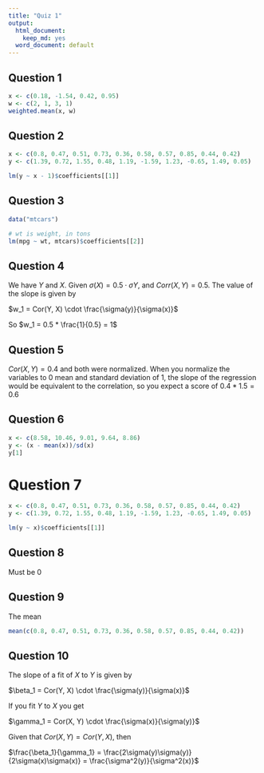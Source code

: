 ```yaml
---
title: "Quiz 1"
output:
  html_document:
    keep_md: yes
  word_document: default
---
```


## Question 1 

```r
x <- c(0.18, -1.54, 0.42, 0.95)
w <- c(2, 1, 3, 1)
weighted.mean(x, w)
```

## Question 2 

```r
x <- c(0.8, 0.47, 0.51, 0.73, 0.36, 0.58, 0.57, 0.85, 0.44, 0.42)
y <- c(1.39, 0.72, 1.55, 0.48, 1.19, -1.59, 1.23, -0.65, 1.49, 0.05)

lm(y ~ x - 1)$coefficients[[1]]
```

## Question 3 

```r
data("mtcars")

# wt is weight, in tons
lm(mpg ~ wt, mtcars)$coefficients[[2]]
```

## Question 4 

We have $Y$ and $X$. Given $\sigma(X) = 0.5 \cdot \sigma{Y}$, and $Corr(X, Y) = 0.5$. The value of the slope is given by 

$w_1 = Cor(Y, X) \cdot \frac{\sigma(y)}{\sigma(x)}$

So $w_1 = 0.5 * \frac{1}{0.5} = 1$

## Question 5 

$Cor(X, Y) = 0.4$ and both were normalized. When you normalize the variables to 0 mean and standard deviation of 1, the slope of the regression would be equivalent to the correlation, so you expect a score of $0.4*1.5 = 0.6$

## Question 6
```r
x <- c(8.58, 10.46, 9.01, 9.64, 8.86)
y <- (x - mean(x))/sd(x)
y[1]
```

# Question 7

```r
x <- c(0.8, 0.47, 0.51, 0.73, 0.36, 0.58, 0.57, 0.85, 0.44, 0.42)
y <- c(1.39, 0.72, 1.55, 0.48, 1.19, -1.59, 1.23, -0.65, 1.49, 0.05)

lm(y ~ x)$coefficients[[1]]
```

## Question 8

Must be 0

## Question 9 

The mean
```r
mean(c(0.8, 0.47, 0.51, 0.73, 0.36, 0.58, 0.57, 0.85, 0.44, 0.42))
```

## Question 10

The slope of a fit of $X$ to $Y$ is given by 

$\beta_1 = Cor(Y, X) \cdot \frac{\sigma(y)}{\sigma(x)}$

If you fit $Y$ to $X$ you get

$\gamma_1 = Cor(X, Y) \cdot \frac{\sigma(x)}{\sigma(y)}$

Given that $Cor(X, Y) = Cor(Y, X)$, then 

$\frac{\beta_1}{\gamma_1} = \frac{2\sigma(y)\sigma(y)}{2\sigma(x)\sigma(x)} = \frac{\sigma^2(y)}{\sigma^2(x)}$


